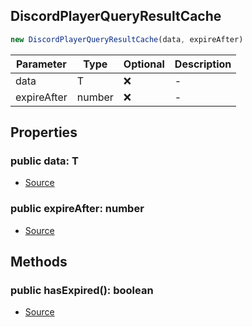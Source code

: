 ## DiscordPlayerQueryResultCache

```typescript
new DiscordPlayerQueryResultCache(data, expireAfter)
```
| Parameter | Type | Optional | Description |
| ----------- | ----------- | ----------- | ----------- |
| data | T | ❌ | - |
| expireAfter | number | ❌ | - |

## Properties
### public  data: T
- [Source](https://github.com/Androz2091/discord-player/blob/3222e4d/packages/discord-player/src/utils/QueryCache.ts#L85)
### public  expireAfter: number
- [Source](https://github.com/Androz2091/discord-player/blob/3222e4d/packages/discord-player/src/utils/QueryCache.ts#L84)
## Methods
### public  hasExpired(): boolean
- [Source](https://github.com/Androz2091/discord-player/blob/3222e4d/packages/discord-player/src/utils/QueryCache.ts#L91)